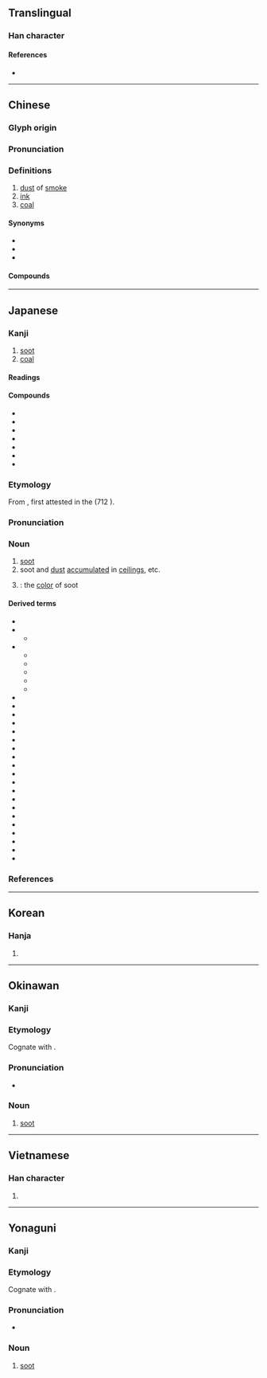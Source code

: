 {{character info/new}}
==Translingual==

===Han character===
{{Han char|rn=86|rad=火|as=09|sn=13|four=94894|canj=FTMD|ids=⿰火某}}

====References====
* {{Han ref|kx=0677.290|dkj=19220|dj=1088.130|hdz=32214.020|uh=7164|ud=29028|bh=B7D1|bd=47057}}

----

==Chinese==
{{zh-forms|alt=⿰火乚-second round simplified}}

===Glyph origin===
{{Han etym}}

===Pronunciation===
{{zh-pron
|m=méi
|m-s=
|c=mui4
|c-t=
|g=
|h=pfs=mòi
|j=
|mb=mô
|md=muòi
|mn=qz,tw,xm:mûi/tw:môe/twvk,zz:bôe
|mn-t=
|w=3me
|x=
|mc=y
|oc=y
|cat=n
}}

===Definitions===
{{zh-hanzi}}

# [[dust]] of [[smoke]]
# [[ink]]
# [[coal]]

====Synonyms====
* {{zh-l|煤炭}}
* {{zh-l|石炭}}
* {{zh-l|烏金}}

====Compounds====
{{zh-der|二煤|天然煤氣|倒煤|乏煤|原煤|煤砟子|煤氣爐|木煤氣|煤化|煤炭|煤煙|淨化燃煤|火紙煤兒|煤磚|煤層|省煤器|煙煤|洗煤|煤氣表|煤球|搖煤|燭煤|硬煤|焦煤|煤焦油|煤井|煤末|氣煤|火煤子|瘦煤|泥煤|無煙焦煤|生煤|煤精|燈煤|煤水車|煤黑子|煤都|煤礦|煤田|煤渣|煤油燈|煤油|煤氣燈|煤氣|煤毒|煤搭|煤山|煤塵|煤坑|無煙煤|煤核|白煤|水煤氣|松煤|煤黑油|紅煤|蛛煤|麝煤|褐煤|黑煤|紙煤管子|紙煤子|肥煤}}

{{zh-cat|Geology|Elementary}}

----

==Japanese==

===Kanji===
{{ja-kanji|grade=|rs=火09}}

# [[soot]]
# [[coal]]

====Readings====
{{ja-readings
|goon=まい, め
|kanon=ばい
|kun=すす-
}}

====Compounds====
{{der-top|Compounds}}
* {{ja-r|煤煙|ばいえん}}
* {{ja-r|煤%気|ばい%き}}
* {{ja-r|煤塵|ばいじん}}
* {{ja-r|煤炭|ばいたん}}
* {{ja-r|煙煤|えんばい}}
* {{ja-r|漢冶萍 煤鉄 公%司|^かん-^や-^ひょう ^ばいてつ ^コン%ス}}
* {{ja-r|麝煤|じゃばい}}
{{der-bottom}}

===Etymology===
{{ja-kanjitab|すす|yomi=k}}

From {{inh|ja|ojp|sort=|-}}, first attested in the ''{{w|Kojiki}}'' (712 {{CE}}).

===Pronunciation===
{{ja-pron|yomi=k|すす|acc=1|acc_ref=DJR,NHK|acc2=2|acc2_ref=DJR,NHK}}

===Noun===
{{ja-noun|すす|スス}}

# [[soot]]
# soot and [[dust]] [[accumulate]]d in [[ceiling]]s, etc.
# {{short for|lang=ja|煤色|tr=susuiro|nodot=1|sort=すす}}: the [[color]] of soot

====Derived terms====
{{der-top}}
* {{ja-r|煤す|すす}}
* {{ja-r|煤く|すすく}}
** {{ja-r|煤ける|すすける}}
* {{ja-r|煤ぶ|すすぶ}}
** {{ja-r|煤ばむ|すすばむ}}
** {{ja-r|煤びる|すすびる}}
** {{ja-r|煤ぶる|すすぶる}}
** {{ja-r|煤ぼる|すすぼる}}
** {{ja-r|煤ぼける|すすぼける}}
* {{ja-r|煤市|^すすいち}}
* {{ja-r|煤%色|すす%いろ}}
* {{ja-r|煤%男|すす%おとこ}}
* {{ja-r|煤%賀|^すす%が}}
* {{ja-r|煤ヶ谷|^すすヶや}}
* {{ja-r|煤川|^すすがわ}}
* {{ja-r|煤%籠もり|すす%ごもり}}
* {{ja-r|煤%田|^すす%た}}
* {{ja-r|煤%田|^すす%だ}}
* {{ja-r|煤竹|すすだけ}}
* {{ja-r|煤%取り|すす%とり}}
* {{ja-r|煤%掃き|すす%はき}}
* {{ja-r|煤%払い|すす%はらい}}
* {{ja-r|煤%病|すす%びょう}}
* {{ja-r|煤%埃|すす%ぼこり}}
* {{ja-r|煤孫|^すすまご}}
* {{ja-r|煤本|^すすもと}}
* {{ja-r|煤%谷|^すす%や}}
* {{ja-r|煤%湯|すす%ゆ}}
* {{ja-r|煮%煤|に%すす}}
{{der-bottom}}

===References===
<references/>

----

==Korean==

===Hanja===
{{ko-hanja|hangeul=매}}

# {{defn|lang=ko|sort=火09}}

----

==Okinawan==

===Kanji===
{{head|ryu|Han character|hiragana|しーし|romaji|shīshi}}

===Etymology===
Cognate with {{cog|ja|煤|tr=susu}}.

===Pronunciation===
* {{IPA|/ɕiːɕi/|lang=ryu|sort=しいし}}

===Noun===
{{head|ryu|noun|hiragana|しーし|romaji|shīshi|sort=しいし}}

# [[soot]]

----

==Vietnamese==

===Han character===
{{vi-hantu|[[môi]], [[muồi]], [[mai]]|rs=火09}}

# {{defn|lang=vi|sort=火09}}

----

==Yonaguni==

===Kanji===
{{head|yoi|Han character|hiragana|ちち|romaji|chichi}}

===Etymology===
Cognate with {{cog|ja|煤|tr=susu}}.

===Pronunciation===
* {{IPA|/t͡ɕit͡ɕi/|lang=yoi|sort=ちち}}

===Noun===
{{head|yoi|noun|hiragana|ちち|romaji|chichi|sort=ちち}}

# [[soot]]